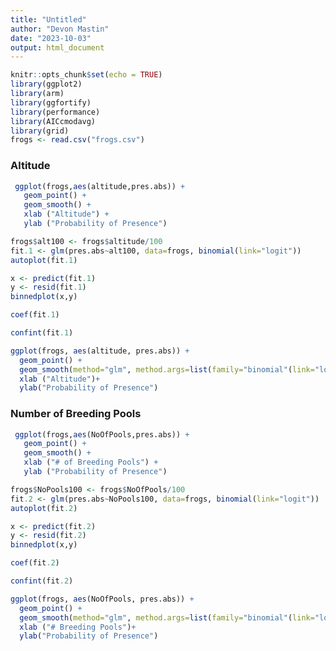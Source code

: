```yaml
---
title: "Untitled"
author: "Devon Mastin"
date: "2023-10-03"
output: html_document
---
```


```r
knitr::opts_chunk$set(echo = TRUE)
library(ggplot2)
library(arm)
library(ggfortify)
library(performance)
library(AICcmodavg)
library(grid)
frogs <- read.csv("frogs.csv")
```

### Altitude


```r
 ggplot(frogs,aes(altitude,pres.abs)) +
   geom_point() +
   geom_smooth() +
   xlab ("Altitude") +
   ylab ("Probability of Presence")
```

```r
frogs$alt100 <- frogs$altitude/100
fit.1 <- glm(pres.abs~alt100, data=frogs, binomial(link="logit"))
autoplot(fit.1) 
```


```r
x <- predict(fit.1)
y <- resid(fit.1)
binnedplot(x,y)
```

```r
coef(fit.1)
```



```r
confint(fit.1)
```


```r
ggplot(frogs, aes(altitude, pres.abs)) +
  geom_point() +
  geom_smooth(method="glm", method.args=list(family="binomial"(link="logit")))+
  xlab ("Altitude")+
  ylab("Probability of Presence")

```

### Number of Breeding Pools

```r
 ggplot(frogs,aes(NoOfPools,pres.abs)) +
   geom_point() +
   geom_smooth() +
   xlab ("# of Breeding Pools") +
   ylab ("Probability of Presence")
```


```r
frogs$NoPools100 <- frogs$NoOfPools/100
fit.2 <- glm(pres.abs~NoPools100, data=frogs, binomial(link="logit"))
autoplot(fit.2) 
```



```r
x <- predict(fit.2)
y <- resid(fit.2)
binnedplot(x,y)
```


```r
coef(fit.2)
```


```r
confint(fit.2)
```


```r
ggplot(frogs, aes(NoOfPools, pres.abs)) +
  geom_point() +
  geom_smooth(method="glm", method.args=list(family="binomial"(link="logit")))+
  xlab ("# Breeding Pools")+
  ylab("Probability of Presence")
```



